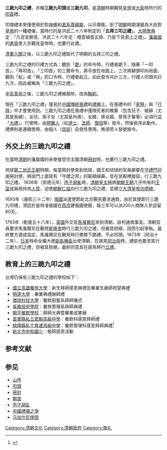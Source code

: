 {{refimprove|time=2014-12-27}}
'''三跪九叩之禮'''，亦稱'''三跪九叩頭'''或'''三跪九叩'''，是[[清朝|清朝]]時期覲見[[皇帝|皇帝]]或[[大臣|大臣]]時所行的[[叩首|叩首]]禮。

叩頭禮本來僅使用於對[[神|神]][[佛|佛]]和[[血親|直系]][[长辈|尊親屬]]，以示尊敬。到了[[明朝|明朝]]時期演變為大臣對[[皇帝|皇帝]]的一種禮儀，當時行的是洪武二十六年制定的「'''五拜三叩之禮'''」。[[大明會典|大明會典]]定：「凡百官朝見、洪武二十六年定：稽首頓首五拜、乃臣下見君上之禮」。[[藩屬國|藩屬國]]的[[進貢|進貢]]使入京覲見皇帝時，也要行此禮。

[[清軍入關|清軍入關]]之後，以三跪九叩之禮取代了明朝的五拜三叩之禮。

三跪九叩之禮的行禮方式為：聽到「[[跪|跪]]」的命令時，行禮者跪下，隨著「一叩首」、「再叩首」、「三叩首」的三聲命令，將手放在地面上，三次將額頭叩向地面。聽到「起」或「興」的口令時，行禮者起立。如此發令共計三次，行禮人叩頭共計九次，因此被稱為「三跪九叩之禮」。

[[辛亥革命|辛亥革命]]之後，三跪九叩之禮被廢除，改為[[鞠躬|鞠躬]]。

現在「三跪九叩之禮」僅見於[[中國傳統|中國傳統]][[喪禮|喪禮]]和[[禮佛|禮佛]]上。在喪禮中的「[[家祭|家祭]]」與「[[行拜|行拜]]」中才會使用到。三跪九叩之禮在喪禮中僅限死者的晚輩（包含兒子、媳婦（尤其是長媳）、女兒、孫子女（尤其是內孫）、女婿、孫女婿、曾孫子輩等）必須行這「[[大禮|大禮]]」。行使時，由[[祭醮人|祭醮人]]（如[[道士|道士]]、[[法師|法師]]、[[僧侶|僧侶]]等）發令，然後依序此動作。禮佛則是連續使用，由個人（[[信徒|信徒]]）自發性使用，無須旁人發號施令。

== 外交上的三跪九叩之禮 ==
{{unreferencedsect|time=2014-12-27}}
在當時[[清朝|清朝]]的藩屬國的来使接受宗主國清朝[[冊封|冊封]]時，也要行三跪九叩之禮。

琉球[[第二尚氏王朝|第二尚氏王朝]]時期，每當冊封使來到琉球，國王和琉球的官員都要在[[守禮門|守禮門]]迎接冊封使，將該門上面寫有「守禮之邦」的匾額揭幕，並在宮殿裡接詔，行三跪九叩之禮。
1636年（崇德元年）[[丙子胡亂|丙子胡亂]]時，[[清朝|清朝]][[皇太極|皇太極]]將[[朝鮮王朝|朝鮮王朝]]几乎所有的[[王室|王室]]成員挾持為[[人質|人質]]，迫使[[朝鮮仁祖|朝鮮仁祖]]向行三跪九叩之禮，並建立[[大清皇帝功德碑|大清皇帝功德碑]]。

1693年（康熙三十二年）[[俄國|俄國]]派遣使節赴北京覲見要求通商，由於其使節行三跪九叩禮，清廷於是特准俄國在[[燕京|燕京]]建俄國使館，每三年可以派200人商隊入京逗留80天。

1793年（乾隆五十八年），[[英國|英國]]外交官[[喬治·馬戛爾尼，第一代馬戛爾尼伯爵|馬戛爾尼]]來到清朝，談判通商事宜。清朝官員要求馬戛爾尼在覲見[[乾隆帝|乾隆帝]]時行三跪九叩之禮，但被其拒絕，因而引起爭執。最終雙方達成協定，馬戛爾尼在覲見時行單膝下跪禮，不必叩頭。1873年（同治十二年），[[日本|日本]]特命全權大使[[副島種臣|副島種臣]]出使清朝，在謁見[[同治帝|同治帝]]時，禮部也要求其行三跪九叩之禮，但被其拒絕，最終同意其在謁見時行[[立禮|立禮]]。

== 教育上的三跪九叩之禮 ==
{{globalize | area = [[臺灣|臺灣]] | time = 2014-12-27}}
台灣仍保有三跪九叩之禮的學校如下：
* [[國立高雄餐旅大學|國立高雄餐旅大學]]：新生拜師感恩典禮及畢業生謝師祝望典禮
* [[明道大學|明道大學]]：畢業典禮謝師禮
* [[環球科技大學|環球科技大學]]：餐飲廚藝系拜師儀式
* [[吳鳳技術學院|吳鳳技術學院]]：餐旅管理系拜師典禮
* [[開平餐飲學校|開平餐飲學校]]：拜師大典暨畢業成果展
* [[苗栗縣私立君毅高級中學|苗栗縣私立君毅高級中學]]：餐飲科感恩拜師禮
* [[桃園縣私立育達高級中學|桃園縣私立育達高級中學]]：餐飲管理科感恩拜師典禮<ref>{{cite news | title = 育達餐飲科 三跪九叩學廚藝 | author = 楊德宜 | url = http://ydweb.yuda.tyc.edu.tw/Page/YDW/School/Office/AcademicAffairs_Post?id=6811&BoardName=教務處公佈欄 | accessdate = 2014-12-27 | newspaper = [[聯合報|聯合報]]（[[桃園縣私立育達高級中學|育達高中]]存檔） | date = 2010-09-27 | archive-date = 2016-03-05 | archive-url = https://web.archive.org/web/20160305115217/http://ydweb.yuda.tyc.edu.tw/Page/YDW/School/Office/AcademicAffairs_Post?id=6811&BoardName=%E6%95%99%E5%8B%99%E8%99%95%E5%85%AC%E4%BD%88%E6%AC%84 | dead-url = no }}</ref> 
* [[新北市中和國小|新北市中和國小]]：敬師感恩活動

==参考文献==
{{reflist}}

== 参见 ==
{{Portal box|汉字文化圈|中国}}
* [[山呼|山呼]]
* [[叩頭|叩頭]]
* [[冊封|冊封]]
* [[朝貢|朝貢]]
* [[丙子胡乱|丙子胡乱]]
* [[中國禮儀之爭|中國禮儀之爭]]
* [[马加尔尼使团|马加尔尼使团]]

[[Category:清朝文化|Category:清朝文化]]
[[Category:清朝政府|Category:清朝政府]]
[[Category:敬礼|Category:敬礼]]